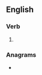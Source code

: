 ==English==

===Verb===
{{head|en|verb form}}

# {{present participle of|en|defile|nocat=1}}

===Anagrams===
* {{anagrams|en|a=defgiiln|Feilding|Fielding|fielding}}